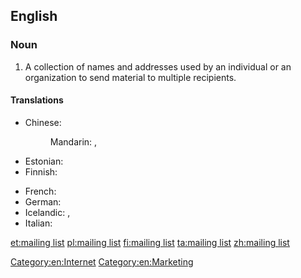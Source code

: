 ==English==
{{wikipedia}}

===Noun===
{{en-noun|sg=[[mailing]] [[list]]}}

# A collection of names and addresses used by an individual or an organization to send material to multiple recipients.

====Translations====
{{trans-top|collection of names and addresses}}
* Chinese:
*: Mandarin: {{t|cmn|郵寄名單|sc=Hani}}, {{t|cmn|邮寄名单|tr=yóujì míngdān|sc=Hani}}
* Estonian: {{t-|et|postiloend}}
* Finnish: {{t+|fi|postituslista}}
{{trans-mid}}
* French: {{t-|fr|liste de diffusion}}
* German: {{t-|de|Mailingliste|f}}
* Icelandic: {{t-|is|póstlisti|m}}, {{qualifier|recipient file}} {{t-|is|viðtakendaskrá|f}}
* Italian: {{t-|it|mailing list|f}}
{{trans-bottom}}

[[Category:en:Internet]]
[[Category:en:Marketing]]

[[et:mailing list]]
[[pl:mailing list]]
[[fi:mailing list]]
[[ta:mailing list]]
[[zh:mailing list]]